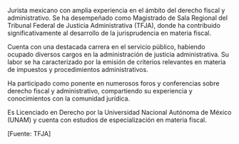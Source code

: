 Jurista mexicano con amplia experiencia en el ámbito del derecho fiscal y administrativo. Se ha desempeñado como Magistrado de Sala Regional del Tribunal Federal de Justicia Administrativa (TFJA), donde ha contribuido significativamente al desarrollo de la jurisprudencia en materia fiscal.

Cuenta con una destacada carrera en el servicio público, habiendo ocupado diversos cargos en la administración de justicia administrativa. Su labor se ha caracterizado por la emisión de criterios relevantes en materia de impuestos y procedimientos administrativos.

Ha participado como ponente en numerosos foros y conferencias sobre derecho fiscal y administrativo, compartiendo su experiencia y conocimientos con la comunidad jurídica.

Es Licenciado en Derecho por la Universidad Nacional Autónoma de México (UNAM) y cuenta con estudios de especialización en materia fiscal.

[Fuente: TFJA]

